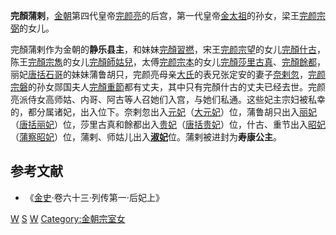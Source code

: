 '''完顏蒲剌'''，[[金朝|金朝]]第四代皇帝[[完颜亮|完颜亮]]的后宫，第一代皇帝[[金太祖|金太祖]]的孙女，梁王[[完颜宗弼|完颜宗弼]]的女儿。

完顏蒲剌作为金朝的'''静乐县主'''，和妹妹[[完顏習撚|完顏習撚]]，宋王[[完颜宗望|完颜宗望]]的女儿[[完顏什古|完顏什古]]，陈王[[完顏宗雋|完顏宗雋]]的女儿[[完顏師姑兒|完顏師姑兒]]，太傅[[完颜宗本|完颜宗本]]的女儿[[完顏莎里古真|完顏莎里古真]]、[[完顏餘都|完顏餘都]]，丽妃[[唐括石哥|唐括石哥]]的妹妹蒲鲁胡只，完颜亮母亲[[慈憲皇后|大氏]]的表兄张定安的妻子[[奈剌忽|奈剌忽]]，[[完颜宗磐|完颜宗磐]]的孙女郧国夫人[[完顏重節|完顏重節]]都有丈夫，其中只有完顏什古的丈夫已经去世。完颜亮派侍女高师姑、内哥、阿古等人召她们入宫，与她们私通。这些妃主宗妇被私幸的，都分属诸妃，出入位下。奈剌忽出入[[元妃|元妃]]（[[大元妃_(金海陵王)|大元妃]]）位，蒲鲁胡只出入[[丽妃|丽妃]]（[[唐括石哥|唐括丽妃]]）位，莎里古真和餘都出入[[贵妃|贵妃]]（[[唐括定哥|唐括贵妃]]）位，什古、重节出入[[昭妃|昭妃]]（[[蒲察阿里虎|蒲察昭妃]]）位，蒲剌、师姑儿出入'''[[淑妃|淑妃]]'''位。蒲剌被进封为'''寿康公主'''。
==参考文献==
*《[[金史|金史]]·卷六十三·列传第一·后妃上》
[[Category:金朝皇帝姬侍|W]]
[[Category:完颜氏|S]]
[[Category:金朝公主|W]]
[[Category:金朝宗室女|Category:金朝宗室女]]